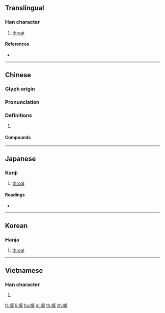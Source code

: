 {{character info/new}}
{{also|咙}}
==Translingual==

===Han character===
{{Han char|rn=30|rad=口|as=16|sn=19|four=61011|canj=RYBP|ids=⿰口龍}}

# [[throat]]

====References====
* {{Han ref|kx=0213.230|dkj=04550|dj=0436.040|hdz=10703.110|uh=56A8|ud=22184|bh=C456|bd=50262}}

----

==Chinese==
{{zh-forms|s=咙}}

===Glyph origin===
{{Han etym}}

===Pronunciation===
{{zh-pron
|m=lóng
|c=lung4
|mc=y
|oc=y
|cat=
}}

===Definitions===
{{zh-hanzi}}

# {{rfdef|zh}}

====Compounds====
{{zh-der|喉嚨|嚨胡|大喉嚨}}

----

==Japanese==

===Kanji===
{{ja-kanji|grade=|rs=口16}}

# [[throat]]

====Readings====
* {{ja-readings|on=[[ろう]] (rō), [[る]] (ru)|kun=[[のど]] (nodo)}}

----

==Korean==

===Hanja===
{{ko-hanja|hangeul=롱|rv=rong|mr=rong}}

# [[throat]]

----

==Vietnamese==

===Han character===
{{vi-hantu|[[lùng]]|rs=口16}}

# {{defn|lang=vi|sort=口16}}

[[fr:嚨]]
[[li:嚨]]
[[hu:嚨]]
[[pl:嚨]]
[[th:嚨]]
[[zh:嚨]]